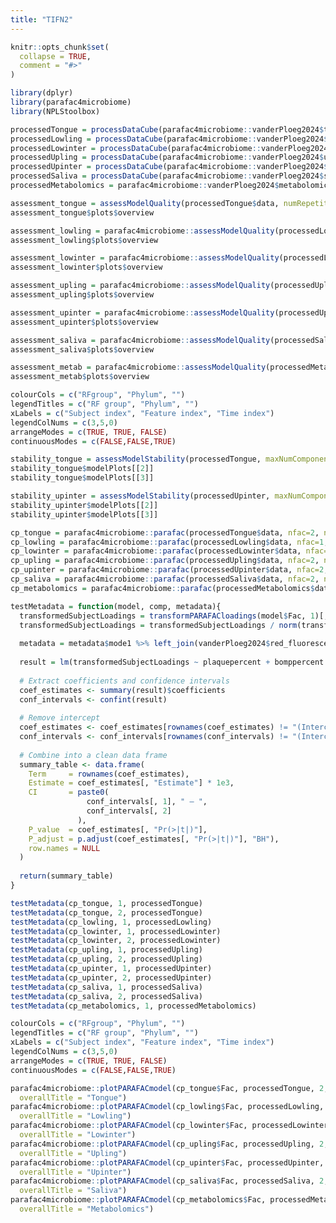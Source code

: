 ```yaml
---
title: "TIFN2"
---
```


```r
knitr::opts_chunk$set(
  collapse = TRUE,
  comment = "#>"
)
```

```r
library(dplyr)
library(parafac4microbiome)
library(NPLStoolbox)
```

```r
processedTongue = processDataCube(parafac4microbiome::vanderPloeg2024$tongue, sparsityThreshold=0.50, considerGroups=TRUE, groupVariable="RFgroup", CLR=TRUE, centerMode=1, scaleMode=2)
processedLowling = processDataCube(parafac4microbiome::vanderPloeg2024$lower_jaw_lingual, sparsityThreshold=0.50, considerGroups=TRUE, groupVariable="RFgroup", CLR=TRUE, centerMode=1, scaleMode=2)
processedLowinter = processDataCube(parafac4microbiome::vanderPloeg2024$lower_jaw_interproximal, sparsityThreshold=0.50, considerGroups=TRUE, groupVariable="RFgroup", CLR=TRUE, centerMode=1, scaleMode=2)
processedUpling = processDataCube(parafac4microbiome::vanderPloeg2024$upper_jaw_lingual, sparsityThreshold=0.50, considerGroups=TRUE, groupVariable="RFgroup", CLR=TRUE, centerMode=1, scaleMode=2)
processedUpinter = processDataCube(parafac4microbiome::vanderPloeg2024$upper_jaw_interproximal, sparsityThreshold=0.50, considerGroups=TRUE, groupVariable="RFgroup", CLR=TRUE, centerMode=1, scaleMode=2)
processedSaliva = processDataCube(parafac4microbiome::vanderPloeg2024$saliva, sparsityThreshold=0.50, considerGroups=TRUE, groupVariable="RFgroup", CLR=TRUE, centerMode=1, scaleMode=2)
processedMetabolomics = parafac4microbiome::vanderPloeg2024$metabolomics
```

```r
assessment_tongue = assessModelQuality(processedTongue$data, numRepetitions=10, numCores=10)
assessment_tongue$plots$overview

assessment_lowling = parafac4microbiome::assessModelQuality(processedLowling$data, numRepetitions=10, numCores=10)
assessment_lowling$plots$overview

assessment_lowinter = parafac4microbiome::assessModelQuality(processedLowinter$data, numRepetitions=10, numCores=10)
assessment_lowinter$plots$overview

assessment_upling = parafac4microbiome::assessModelQuality(processedUpling$data, numRepetitions=10, numCores=10)
assessment_upling$plots$overview

assessment_upinter = parafac4microbiome::assessModelQuality(processedUpinter$data, numRepetitions=10, numCores=10)
assessment_upinter$plots$overview

assessment_saliva = parafac4microbiome::assessModelQuality(processedSaliva$data, numRepetitions=10, numCores=10)
assessment_saliva$plots$overview

assessment_metab = parafac4microbiome::assessModelQuality(processedMetabolomics$data, numRepetitions=10, numCores=10)
assessment_metab$plots$overview
```

```r
colourCols = c("RFgroup", "Phylum", "")
legendTitles = c("RF group", "Phylum", "")
xLabels = c("Subject index", "Feature index", "Time index")
legendColNums = c(3,5,0)
arrangeModes = c(TRUE, TRUE, FALSE)
continuousModes = c(FALSE,FALSE,TRUE)

stability_tongue = assessModelStability(processedTongue, maxNumComponents=3, numFolds=10, colourCols=colourCols, legendTitles=legendTitles, xLabels = xLabels, legendColNums=legendColNums, arrangeModes=arrangeModes, numCores=parallel::detectCores())
stability_tongue$modelPlots[[2]]
stability_tongue$modelPlots[[3]]

stability_upinter = assessModelStability(processedUpinter, maxNumComponents=3, numFolds=10, colourCols=colourCols, legendTitles=legendTitles, xLabels = xLabels, legendColNums=legendColNums, arrangeModes=arrangeModes, numCores=parallel::detectCores())
stability_upinter$modelPlots[[2]]
stability_upinter$modelPlots[[3]]
```

```r
cp_tongue = parafac4microbiome::parafac(processedTongue$data, nfac=2, nstart=100)
cp_lowling = parafac4microbiome::parafac(processedLowling$data, nfac=1, nstart=100)
cp_lowinter = parafac4microbiome::parafac(processedLowinter$data, nfac=2, nstart=100)
cp_upling = parafac4microbiome::parafac(processedUpling$data, nfac=2, nstart=100)
cp_upinter = parafac4microbiome::parafac(processedUpinter$data, nfac=2, nstart=100)
cp_saliva = parafac4microbiome::parafac(processedSaliva$data, nfac=2, nstart=100)
cp_metabolomics = parafac4microbiome::parafac(processedMetabolomics$data, nfac=1, nstart=100)
```

```r
testMetadata = function(model, comp, metadata){
  transformedSubjectLoadings = transformPARAFACloadings(model$Fac, 1)[,comp]
  transformedSubjectLoadings = transformedSubjectLoadings / norm(transformedSubjectLoadings, "2")
  
  metadata = metadata$mode1 %>% left_join(vanderPloeg2024$red_fluorescence %>% select(subject,day,Area_delta_R30,plaquepercent,bomppercent) %>% filter(day==14), by="subject")
  
  result = lm(transformedSubjectLoadings ~ plaquepercent + bomppercent + Area_delta_R30 + gender + age, data=metadata)
  
  # Extract coefficients and confidence intervals
  coef_estimates <- summary(result)$coefficients
  conf_intervals <- confint(result)
  
  # Remove intercept
  coef_estimates <- coef_estimates[rownames(coef_estimates) != "(Intercept)", ]
  conf_intervals <- conf_intervals[rownames(conf_intervals) != "(Intercept)", ]
  
  # Combine into a clean data frame
  summary_table <- data.frame(
    Term     = rownames(coef_estimates),
    Estimate = coef_estimates[, "Estimate"] * 1e3,
    CI       = paste0(
                 conf_intervals[, 1], " – ",
                 conf_intervals[, 2]
               ),
    P_value  = coef_estimates[, "Pr(>|t|)"],
    P_adjust = p.adjust(coef_estimates[, "Pr(>|t|)"], "BH"),
    row.names = NULL
  )
  
  return(summary_table)
}

testMetadata(cp_tongue, 1, processedTongue)
testMetadata(cp_tongue, 2, processedTongue)
testMetadata(cp_lowling, 1, processedLowling)
testMetadata(cp_lowinter, 1, processedLowinter)
testMetadata(cp_lowinter, 2, processedLowinter)
testMetadata(cp_upling, 1, processedUpling)
testMetadata(cp_upling, 2, processedUpling)
testMetadata(cp_upinter, 1, processedUpinter)
testMetadata(cp_upinter, 2, processedUpinter)
testMetadata(cp_saliva, 1, processedSaliva)
testMetadata(cp_saliva, 2, processedSaliva)
testMetadata(cp_metabolomics, 1, processedMetabolomics)
```

```r
colourCols = c("RFgroup", "Phylum", "")
legendTitles = c("RF group", "Phylum", "")
xLabels = c("Subject index", "Feature index", "Time index")
legendColNums = c(3,5,0)
arrangeModes = c(TRUE, TRUE, FALSE)
continuousModes = c(FALSE,FALSE,TRUE)

parafac4microbiome::plotPARAFACmodel(cp_tongue$Fac, processedTongue, 2, colourCols, legendTitles, xLabels, legendColNums, arrangeModes, continuousModes,
  overallTitle = "Tongue")
parafac4microbiome::plotPARAFACmodel(cp_lowling$Fac, processedLowling, 1, colourCols, legendTitles, xLabels, legendColNums, arrangeModes, continuousModes,
  overallTitle = "Lowling")
parafac4microbiome::plotPARAFACmodel(cp_lowinter$Fac, processedLowinter, 2, colourCols, legendTitles, xLabels, legendColNums, arrangeModes, continuousModes,
  overallTitle = "Lowinter")
parafac4microbiome::plotPARAFACmodel(cp_upling$Fac, processedUpling, 2, colourCols, legendTitles, xLabels, legendColNums, arrangeModes, continuousModes,
  overallTitle = "Upling")
parafac4microbiome::plotPARAFACmodel(cp_upinter$Fac, processedUpinter, 2, colourCols, legendTitles, xLabels, legendColNums, arrangeModes, continuousModes,
  overallTitle = "Upinter")
parafac4microbiome::plotPARAFACmodel(cp_saliva$Fac, processedSaliva, 2, colourCols, legendTitles, xLabels, legendColNums, arrangeModes, continuousModes,
  overallTitle = "Saliva")
parafac4microbiome::plotPARAFACmodel(cp_metabolomics$Fac, processedMetabolomics, 1, colourCols, legendTitles, xLabels, legendColNums, arrangeModes, continuousModes,
  overallTitle = "Metabolomics")
```

